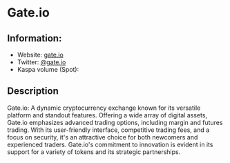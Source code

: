 
# Gate.io

## Information:
- Website: [gate.io](https://gate.io)
- Twitter: [@gate.io](https://twitter.com/gate_io)
- Kaspa volume (Spot): <ExchangeVolume coin="kaspa" exchange="gate"/>

## Description
Gate.io: A dynamic cryptocurrency exchange known for its versatile platform and standout features. Offering a wide array of digital assets, Gate.io emphasizes advanced trading options, including margin and futures trading. With its user-friendly interface, competitive trading fees, and a focus on security, it's an attractive choice for both newcomers and experienced traders. Gate.io's commitment to innovation is evident in its support for a variety of tokens and its strategic partnerships.
